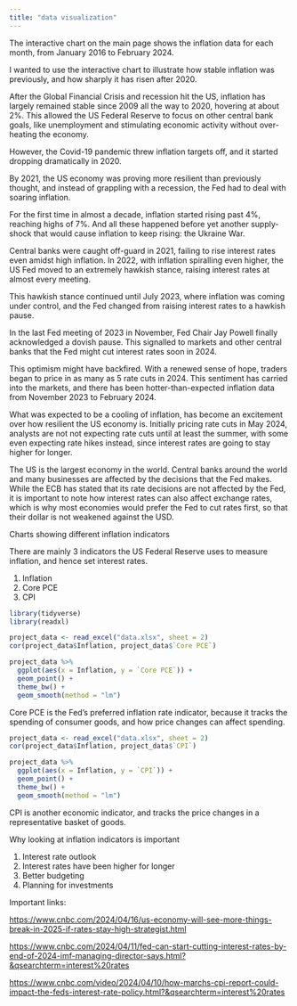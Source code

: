 ```yaml
---
title: "data visualization"
---
```


The interactive chart on the main page shows the inflation data for each month, from January 2016 to February 2024.

I wanted to use the interactive chart to illustrate how stable inflation was previously, and how sharply it has risen after 2020.

After the Global Financial Crisis and recession hit the US, inflation has largely remained stable since 2009 all the way to 2020, hovering at about 2%. This allowed the US Federal Reserve to focus on other central bank goals, like unemployment and stimulating economic activity without over-heating the economy.

However, the Covid-19 pandemic threw inflation targets off, and it started dropping dramatically in 2020.

By 2021, the US economy was proving more resilient than previously thought, and instead of grappling with a recession, the Fed had to deal with soaring inflation.

For the first time in almost a decade, inflation started rising past 4%, reaching highs of 7%. And all these happened before yet another supply-shock that would cause inflation to keep rising: the Ukraine War.

Central banks were caught off-guard in 2021, failing to rise interest rates even amidst high inflation. In 2022, with inflation spiralling even higher, the US Fed moved to an extremely hawkish stance, raising interest rates at almost every meeting.

This hawkish stance continued until July 2023, where inflation was coming under control, and the Fed changed from raising interest rates to a hawkish pause.

In the last Fed meeting of 2023 in November, Fed Chair Jay Powell finally acknowledged a dovish pause. This signalled to markets and other central banks that the Fed might cut interest rates soon in 2024.

This optimism might have backfired. With a renewed sense of hope, traders began to price in as many as 5 rate cuts in 2024. This sentiment has carried into the markets, and there has been hotter-than-expected inflation data from November 2023 to February 2024.

What was expected to be a cooling of inflation, has become an excitement over how resilient the US economy is. Initially pricing rate cuts in May 2024, analysts are not not expecting rate cuts until at least the summer, with some even expecting rate hikes instead, since interest rates are going to stay higher for longer.

The US is the largest economy in the world. Central banks around the world and many businesses are affected by the decisions that the Fed makes. While the ECB has stated that its rate decisions are not affected by the Fed, it is important to note how interest rates can also affect exchange rates, which is why most economies would prefer the Fed to cut rates first, so that their dollar is not weakened against the USD.

Charts showing different inflation indicators

There are mainly 3 indicators the US Federal Reserve uses to measure inflation, and hence set interest rates.

1.  Inflation
2.  Core PCE
3.  CPI

```r
library(tidyverse)
library(readxl)
```

```r

project_data <- read_excel("data.xlsx", sheet = 2)
cor(project_data$Inflation, project_data$`Core PCE`)
```

```r
project_data %>%
  ggplot(aes(x = Inflation, y = `Core PCE`)) +
  geom_point() +
  theme_bw() +
  geom_smooth(method = "lm")
```

Core PCE is the Fed's preferred inflation rate indicator, because it tracks the spending of consumer goods, and how price changes can affect spending.

```r
project_data <- read_excel("data.xlsx", sheet = 2)
cor(project_data$Inflation, project_data$`CPI`)
```

```r
project_data %>%
  ggplot(aes(x = Inflation, y = `CPI`)) +
  geom_point() +
  theme_bw() +
  geom_smooth(method = "lm")
```

CPI is another economic indicator, and tracks the price changes in a representative basket of goods.

Why looking at inflation indicators is important

1.  Interest rate outlook
2.  Interest rates have been higher for longer
3.  Better budgeting
4.  Planning for investments

Important links:

<https://www.cnbc.com/2024/04/16/us-economy-will-see-more-things-break-in-2025-if-rates-stay-high-strategist.html>

<https://www.cnbc.com/2024/04/11/fed-can-start-cutting-interest-rates-by-end-of-2024-imf-managing-director-says.html?&qsearchterm=interest%20rates>

<https://www.cnbc.com/video/2024/04/10/how-marchs-cpi-report-could-impact-the-feds-interest-rate-policy.html?&qsearchterm=interest%20rates>
